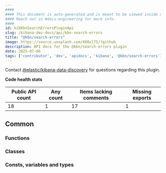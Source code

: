 ```yaml
---
####
#### This document is auto-generated and is meant to be viewed inside our experimental, new docs system.
#### Reach out in #docs-engineering for more info.
####
id: kibKbnSearchErrorsPluginApi
slug: /kibana-dev-docs/api/kbn-search-errors
title: "@kbn/search-errors"
image: https://source.unsplash.com/400x175/?github
description: API docs for the @kbn/search-errors plugin
date: 2025-07-06
tags: ['contributor', 'dev', 'apidocs', 'kibana', '@kbn/search-errors']
---
```




Contact [@elastic/kibana-data-discovery](https://github.com/orgs/elastic/teams/kibana-data-discovery) for questions regarding this plugin.

**Code health stats**

| Public API count  | Any count | Items lacking comments | Missing exports |
|-------------------|-----------|------------------------|-----------------|
| 18 | 1 | 17 | 1 |

## Common

### Functions
<DocDefinitionList data={kbnSearchErrorsObj.common.functions}/>

### Classes
<DocDefinitionList data={kbnSearchErrorsObj.common.classes}/>

### Consts, variables and types
<DocDefinitionList data={kbnSearchErrorsObj.common.misc}/>

